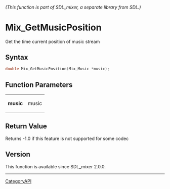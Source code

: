 ====== (This function is part of SDL_mixer, a separate library from SDL.) ======
= Mix_GetMusicPosition =

Get the time current position of music stream 

== Syntax ==

<syntaxhighlight lang='c'>
double Mix_GetMusicPosition(Mix_Music *music);
</syntaxhighlight>

== Function Parameters ==

{|
|'''music'''
|music
|}

== Return Value ==

Returns -1.0 if this feature is not supported for some codec

== Version ==

This function is available since SDL_mixer 2.0.0.

----
[[CategoryAPI]]


